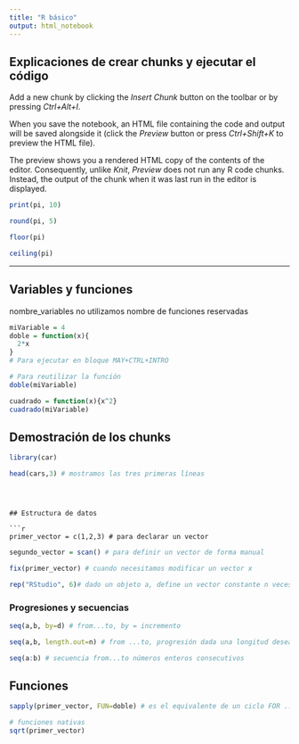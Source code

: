```yaml
---
title: "R básico"
output: html_notebook
---
```


## Explicaciones de crear chunks y ejecutar el código

Add a new chunk by clicking the *Insert Chunk* button on the toolbar or by pressing *Ctrl+Alt+I*.

When you save the notebook, an HTML file containing the code and output will be saved alongside it (click the *Preview* button or press *Ctrl+Shift+K* to preview the HTML file).

The preview shows you a rendered HTML copy of the contents of the editor. Consequently, unlike *Knit*, *Preview* does not run any R code chunks. Instead, the output of the chunk when it was last run in the editor is displayed.

```r
print(pi, 10)
```


```r
round(pi, 5)
```


```r
floor(pi)
```


```r

ceiling(pi)
```



***

## Variables y funciones

nombre_variables no utilizamos nombre de funciones reservadas 




```r
miVariable = 4
doble = function(x){
  2*x
}
# Para ejecutar en bloque MAY+CTRL+INTRO
```


```r
# Para reutilizar la función
doble(miVariable)
```


```r
cuadrado = function(x){x^2}
cuadrado(miVariable)
```





## Demostración de los chunks

```r
library(car)

head(cars,3) # mostramos las tres primeras líneas
```

```



## Estructura de datos

```r
primer_vector = c(1,2,3) # para declarar un vector
```



```r
segundo_vector = scan() # para definir un vector de forma manual
```



```r
fix(primer_vector) # cuando necesitamos modificar un vector x
```



```r
rep("RStudio", 6)# dado un objeto a, define un vector constante n veces
```



### Progresiones y secuencias

```r
seq(a,b, by=d) # from...to, by = incremento
```


```r
seq(a,b, length.out=n) # from ...to, progresión dada una longitud deseada n
```


```r
seq(a:b) # secuencia from...to números enteros consecutivos
```




## Funciones


```r
sapply(primer_vector, FUN=doble) # es el equivalente de un ciclo FOR ... LOOP
```


```r
# funciones nativas
sqrt(primer_vector)
```




















